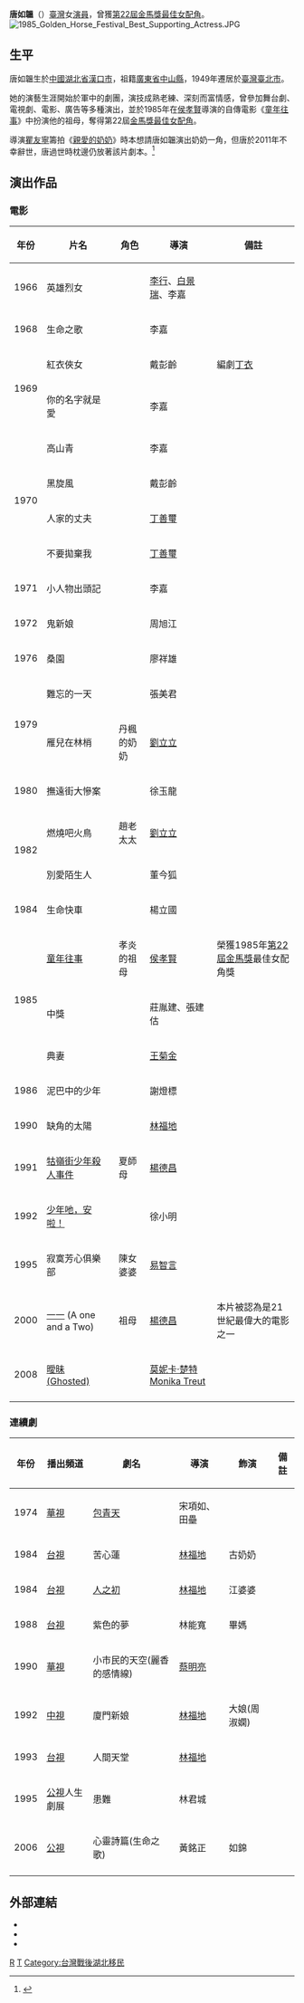{{藝人
|姓名 = 唐如韞
|類型 = 女演員
|圖片 = 
|圖片尺寸 =
|圖片簡介 =
|羅馬拼音 = Ru-Yun Tang
|英文名 =
|暱稱 =
|國籍 = {{ROC}}
|籍貫 = 
|出生日期 = {{birth_date|1924|01|02}}
|出生地點 = {{ROC-1912|湖北省}}[[漢口市|漢口市]]
|逝世日期 = {{death date and age|2011|4|9|1924|1|2}}
|逝世地點 = {{ROC}}[[臺灣|臺灣]][[臺北市|臺北市]]
|職業 = [[演員|演員]]
|語言 = [[普通話|國語]]
|教育程度 = [[廣西藝術學院|廣西藝術學院]]桂林分院
|配偶 =[[丁衣|丁衣]]
|出道地點 =
|出道作 = 
|出道日期 = 
|代表作 =1984年— 苦心蓮(電視劇)<br>1985年— [[童年往事|童年往事]](電影)<br>1992年— 廈門新娘(電視劇)<br>2001年— [[一一|一一]](電影)
|活躍年代 = 
|唱片公司 =
|經紀公司 =
|網站 = 
|獎項 = {{awards|name=[[金馬獎|金馬獎]] |award=最佳女配角 |year=1985年 |title=《[[童年往事|童年往事]]》 |role=祖母}}
|IMDb = 0849332
|音樂專輯 =
|電影 =
}}

'''唐如韞'''（{{bd|1924年|1月2日|2011年|4月9日|T}}）[[臺灣|臺灣]]女[[演員|演員]]，曾獲[[第22屆金馬獎|第22屆金馬獎]][[最佳女配角|最佳女配角]]。
[[File:1985_Golden_Horse_Festival_Best_Supporting_Actress.JPG|thumb]]

==生平==
唐如韞生於[[中國|中國]][[湖北省|湖北省]][[漢口市|漢口市]]，祖籍[[廣東省|廣東省]][[中山縣|中山縣]]，1949年遷居於[[臺灣|臺灣]][[臺北市|臺北市]]。

她的演藝生涯開始於軍中的劇團，演技成熟老練、深刻而富情感，曾參加舞台劇、電視劇、電影、廣告等多種演出，並於1985年在[[侯孝賢|侯孝賢]]導演的自傳電影《[[童年往事|童年往事]]》中扮演他的祖母，奪得第22屆[[金馬獎|金馬獎]][[最佳女配角|最佳女配角]]。

導演[[瞿友寧|瞿友寧]]籌拍《[[親愛的奶奶|親愛的奶奶]]》時本想請唐如韞演出奶奶一角，但唐於2011年不幸辭世，唐過世時枕邊仍放著該片劇本。<ref>{{cite news|title=大仁哥電影版 婚後生活搶曝光|url=http://www.cna.com.tw/news/FirstNews/201201030061-1.aspx/|author=郭羿婕|accessdate=2014-03-03|date=2012-01-03|newspaper=中央社|archive-date=2016-05-29|archive-url=https://web.archive.org/web/20160529160647/http://www.cna.com.tw/news/FirstNews/201201030061-1.aspx/|dead-url=no}}</ref>

==演出作品==
=== 電影 ===
{|class="wikitable sortable"
|-
!年份
!片名
!角色
!導演
!備註
|-
|1966
|英雄烈女
|
|[[李行|李行]]、[[白景瑞|白景瑞]]、李嘉
|
|-
|1968
|生命之歌
|
|李嘉
|
|-
|rowspan=2 |1969
|紅衣俠女
|
|戴彭齡
|編劇[[丁衣|丁衣]]
|-
|你的名字就是愛
|
|李嘉
|
|-
|rowspan=4 |1970
|高山青
|
|李嘉
|
|-
|黑旋風
|
|戴彭齡
|
|-
|人家的丈夫
|
|[[丁善璽|丁善璽]]
|
|-
|不要拋棄我
|
|[[丁善璽|丁善璽]]
|
|-
|1971
|小人物出頭記
|
|李嘉
|
|-
|1972
|鬼新娘
|
|周旭江
|
|-
|1976
|桑園
|
|廖祥雄
|
|-
|rowspan=2 |1979
|難忘的一天
|
|張美君
|
|-
|雁兒在林梢
|丹楓的奶奶
|[[劉立立|劉立立]]
|
|-
|1980
|撫遠街大慘案
|
|徐玉龍
|
|-
|rowspan=2 |1982
|燃燒吧火鳥
|趙老太太
|[[劉立立|劉立立]]
|
|-
|別愛陌生人
|
|董今狐
|
|-
|1984
|生命快車
|
|楊立國
|
|-
|rowspan=3 |1985
|[[童年往事|童年往事]]
|孝炎的祖母
|[[侯孝賢|侯孝賢]]
|榮獲1985年[[第22屆金馬獎|第22屆金馬獎]]最佳女配角獎
|-
|中獎
|
|莊胤建、張建估
|
|-
|典妻
|
|[[王菊金|王菊金]]
|
|-
|1986
|泥巴中的少年
|
|謝燈標
|
|-
|1990
|缺角的太陽
|
|[[林福地|林福地]]
|
|-
|1991
|[[牯嶺街少年殺人事件|牯嶺街少年殺人事件]] 
|夏師母
|[[楊德昌|楊德昌]]
|
|-
|1992
|[[少年吔，安啦！|少年吔，安啦！]] 
|
|徐小明
|
|-
|1995
|寂寞芳心俱樂部
|陳女婆婆
|[[易智言|易智言]]
|
|-
|2000
|[[一一|一一]] (A one and a Two)
|祖母
|[[楊德昌|楊德昌]]
|本片被認為是21世紀最偉大的電影之一
|-
|2008
|[https://de.wikipedia.org/wiki/Ghosted 曖昧 (Ghosted)] {{Wayback|url=https://de.wikipedia.org/wiki/Ghosted |date=20220407071909 }}
|
|[https://en.wikipedia.org/wiki/Monika_Treut 莫妮卡‧楚特 Monika Treut] {{Wayback|url=https://en.wikipedia.org/wiki/Monika_Treut |date=20211122001632 }}
|
|-
|}

=== 連續劇 ===
{|class="wikitable sortable"
|-
!年份
!播出頻道
!劇名
!導演
!飾演
!備註
|-
| 1974 || [[華視|華視]] ||[[包青天|包青天]]|| 宋項如、田壘 ||  ||
|-
| 1984|| [[台視|台視]] ||苦心蓮|| [[林福地|林福地]]|| 古奶奶 ||
|-
| 1984|| [[台視|台視]] ||[[人之初_(電視劇)|人之初]]|| [[林福地|林福地]]|| 江婆婆 ||
|-
| 1988|| [[台視|台視]] ||紫色的夢|| 林能寬|| 畢媽 ||
|-
| 1990|| [[華視|華視]] ||小市民的天空(麗香的感情線)||[[蔡明亮|蔡明亮]]|| ||
|-
| 1992|| [[中視|中視]] ||廈門新娘||[[林福地|林福地]]||大娘(周淑嫻) ||
|-
| 1993|| [[台視|台視]] ||人間天堂|| [[林福地|林福地]]||  ||
|-
| 1995|| [[公視|公視]]人生劇展 ||患難||林君城||  ||
|-
| 2006|| [[公視|公視]]||心靈詩篇(生命之歌)||黃銘正||如錦||
|-
|}

==外部連結==
*{{imdb name|0849332}}{{en}}
*{{Hkmdb name|6025}}
*{{Mtime people|950118}}

{{金馬獎最佳女配角|第22屆}}

[[Category:唐姓|R]]
[[Category:金馬獎最佳女配角得主|T]]
[[Category:台灣戰後湖北移民|Category:台灣戰後湖北移民]]